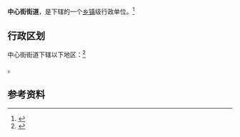 {{中国乡级行政区|37/04/02/001/000}}

'''中心街街道'''，是{{PRC admin/fullname|37/04/02/001/000|3}}下辖的一个[[乡镇|乡镇]]级行政单位。<ref>{{PRC admin/ref sgc|{{PRC admin/parent|37/04/02/001/000}}}}</ref>

== 行政区划 ==

中心街街道下辖以下地区：<ref>{{PRC admin/ref sgc|37/04/02/001/000}}</ref>

{{PRC admin/children|37/04/02/001/000}}。

== 参考资料 ==

{{reflist}}

{{行政区划小作品}}
{{PRC admin/navcat|37/04/02/001/000}}